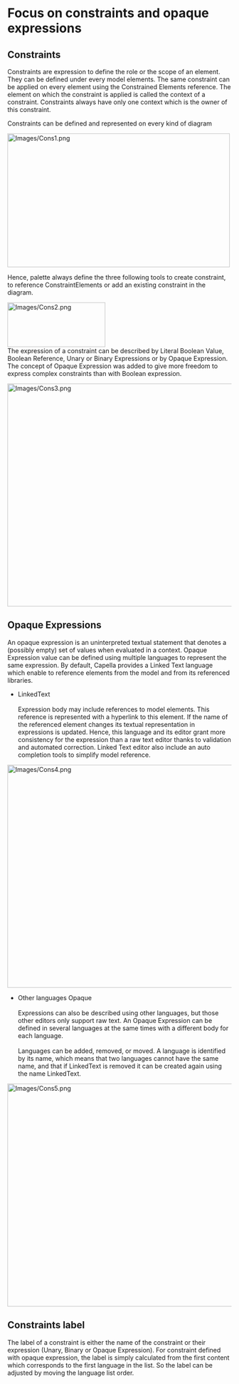             
= Focus on constraints and opaque expressions =
 
== Constraints ==

Constraints are expression to define the role or the scope of an element. They can be defined under every model elements. The same constraint can be applied on every element using the Constrained Elements reference. The element on which the constraint is applied is called the context of a constraint. Constraints always have only one context which is the owner of this constraint.

Constraints can be defined and represented on every kind of diagram

[[Image:Images/Cons1.png|500x300px]]<br>


Hence, palette always define the three following tools to create constraint, to reference ConstraintElements or add an existing constraint in the diagram.

[[Image:Images/Cons2.png|220x100px]]<br>

The expression of a constraint can be described by Literal Boolean Value, Boolean Reference, Unary or Binary Expressions or by Opaque Expression. The concept of Opaque Expression was added to give more freedom to express complex constraints than with Boolean expression.

[[Image:Images/Cons3.png|600x500px]]<br>

== Opaque Expressions ==

An opaque expression is an uninterpreted textual statement that denotes a (possibly empty) set of values when evaluated in a context. Opaque Expression value can be defined using multiple languages to represent the same expression. By default, Capella provides a Linked Text language which enable to reference elements from the model and from its referenced libraries.


* LinkedText <br> <br> Expression body may include references to model elements. This reference is represented with a hyperlink to this element. If the name of the referenced element changes its textual representation in expressions is updated. Hence, this language and its editor grant more consistency for the expression than a raw text editor thanks to validation and automated correction. Linked Text editor also include an auto completion tools to simplify model reference. 

[[Image:Images/Cons4.png|600x500px]]<br>


* Other languages Opaque <br><br> Expressions can also be described using other languages, but those other editors only support raw text. An Opaque Expression can be defined in several languages at the same times with a different body for each language.<br><br>Languages can be added, removed, or moved. A language is identified by its name, which means that two languages cannot have the same name, and that if LinkedText is removed it can be created again using the name LinkedText.

[[Image:Images/Cons5.png|600x500px]]<br>

== Constraints label ==

The label of a constraint is either the name of the constraint or their expression (Unary, Binary or Opaque Expression). For constraint defined with opaque expression, the label is simply calculated from the first content which corresponds to the first language in the list. So the label can be adjusted by moving the language list order.